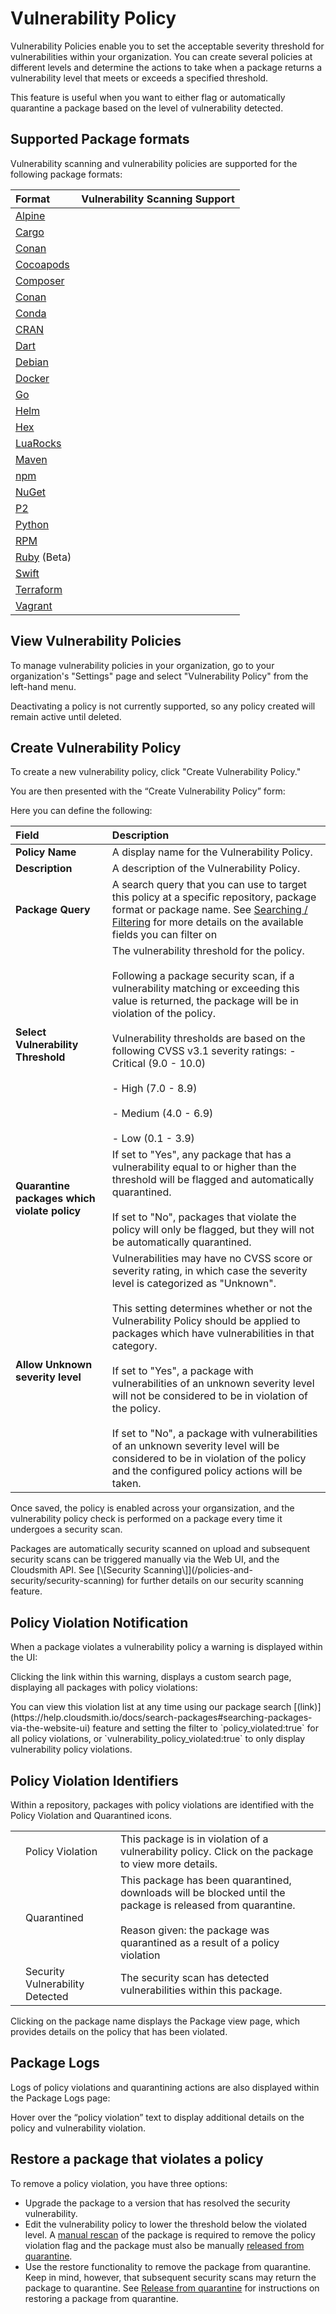

# Vulnerability Policy
Vulnerability Policies enable you to set the acceptable severity threshold for vulnerabilities within your organization. You can create several policies at different levels and determine the actions to take when a package returns a vulnerability level that meets or exceeds a specified threshold.

This feature is useful when you want to either flag or automatically quarantine a package based on the level of vulnerability detected.

## Supported Package formats

Vulnerability scanning and vulnerability policies are supported for the following package formats:

|Format|Vulnerability Scanning Support|
|:---|:---|
|[Alpine](/package-formats/alpine-repository)|<BlockImage src={img2fe13f1_cross_red} alt=""></BlockImage>|
|[Cargo](/package-formats/cargo-registry)|<BlockImage src={img2fe13f1_cross_red} alt=""></BlockImage>|
|[Conan](/package-formats/conan-repository)|<BlockImage src={img006a7b5_tick_green} alt=""></BlockImage>|
|[Cocoapods](/package-formats/cocoapods-repository)|<BlockImage src={img2fe13f1_cross_red} alt=""></BlockImage>|
|[Composer](/package-formats/composer-repository)|<BlockImage src={img006a7b5_tick_green} alt=""></BlockImage>|
|[Conan](/package-formats/conan-repository)|<BlockImage src={img2fe13f1_cross_red} alt=""></BlockImage>|
|[Conda](/package-formats/conda-repository)|<BlockImage src={img2fe13f1_cross_red} alt=""></BlockImage>|
|[CRAN](/package-formats/cran-repository)|<BlockImage src={img2fe13f1_cross_red} alt=""></BlockImage>|
|[Dart](/package-formats/dart-repository)|<BlockImage src={img2fe13f1_cross_red} alt=""></BlockImage>|
|[Debian](/package-formats/debian-repository)|<BlockImage src={img2fe13f1_cross_red} alt=""></BlockImage>|
|[Docker](/package-formats/docker-registry)|<BlockImage src={img006a7b5_tick_green} alt=""></BlockImage>|
|[Go](/package-formats/go-registry)|<BlockImage src={img006a7b5_tick_green} alt=""></BlockImage>|
|[Helm](/package-formats/helm-chart-repository)|<BlockImage src={img2fe13f1_cross_red} alt=""></BlockImage>|
|[Hex](/package-formats/hex-repository)|<BlockImage src={img006a7b5_tick_green} alt=""></BlockImage>|
|[LuaRocks](/package-formats/luarocks-repository)|<BlockImage src={img2fe13f1_cross_red} alt=""></BlockImage>|
|[Maven](/package-formats/maven-repository)|<BlockImage src={img006a7b5_tick_green} alt=""></BlockImage>|
|[npm](/package-formats/npm-registry)|<BlockImage src={img006a7b5_tick_green} alt=""></BlockImage>|
|[NuGet](/package-formats/nuget-feed)|<BlockImage src={img006a7b5_tick_green} alt=""></BlockImage>|
|[P2](/package-formats/p2-repository)|<BlockImage src={img2fe13f1_cross_red} alt=""></BlockImage>|
|[Python](/package-formats/python-repository)|<BlockImage src={img006a7b5_tick_green} alt=""></BlockImage>|
|[RPM](/package-formats/redhat-repository)|<BlockImage src={img2fe13f1_cross_red} alt=""></BlockImage>|
|[Ruby](/package-formats/ruby-repository) (Beta)|<BlockImage src={img006a7b5_tick_green} alt=""></BlockImage>|
|[Swift](/package-formats/swift-registry)|<BlockImage src={img006a7b5_tick_green} alt=""></BlockImage>|
|[Terraform](/package-formats/terraform-modules-repository)|<BlockImage src={img2fe13f1_cross_red} alt=""></BlockImage>|
|[Vagrant](/package-formats/vagrant-repository)|<BlockImage src={img2fe13f1_cross_red} alt=""></BlockImage>|

## View Vulnerability Policies

To manage vulnerability policies in your organization, go to your organization's "Settings" page and select "Vulnerability Policy" from the left-hand menu.

<Note variant="warning">
  Deactivating a policy is not currently supported, so any policy created will remain active until deleted.
</Note>

<BlockImage src={img0115153_Viewing_policies} alt="View Vulnerability Policies"></BlockImage>

## Create Vulnerability Policy

To create a new vulnerability policy, click "Create Vulnerability Policy."

<BlockImage src={imga85584d_create_policy} alt="Create Vulnerability Policy Button"></BlockImage>

You are then presented with the “Create Vulnerability Policy” form:

<BlockImage src={imge979005_Screenshot_2024_02_01_at_17_09_55} alt="Create Vulnerability Policy Form"></BlockImage>

Here you can define the following:

|Field|Description|
|:---|:---|
|**Policy Name**|A display name for the Vulnerability Policy.|
|**Description**|A description of the Vulnerability Policy.|
|**Package Query**|A search query that you can use to target this policy at a specific repository, package format or package name. See [Searching / Filtering](/artifacts/search-packages) for more details on the available fields you can filter on|
|**Select Vulnerability Threshold**|The vulnerability threshold for the policy.<br /><br />Following a package security scan, if a vulnerability matching or exceeding this value is returned, the package will be in violation of the policy.  <br /><br />Vulnerability thresholds are based on the following CVSS v3.1 severity ratings:  - Critical (9.0 - 10.0)  <br /><br />- High (7.0 - 8.9)  <br /><br />- Medium (4.0 - 6.9)  <br /><br />- Low (0.1 - 3.9)|<br /><br />
|**Quarantine packages which violate policy**|If set to "Yes", any package that has a vulnerability equal to or higher than the threshold will be flagged and automatically quarantined.<br /><br />If set to "No", packages that violate the policy will only be flagged, but they will not be automatically quarantined.|
|**Allow Unknown severity level**|Vulnerabilities may have no CVSS score or severity rating, in which case the severity level is categorized as "Unknown".<br /><br />This setting determines whether or not the Vulnerability Policy should be applied to packages which have vulnerabilities in that category.<br /><br />If set to "Yes", a package with vulnerabilities of an unknown severity level will not be considered to be in violation of the policy. <br /><br />If set to "No", a package with vulnerabilities of an unknown severity level will be considered to be in violation of the policy and the configured policy actions will be taken.|

Once saved, the policy is enabled across your organsization, and the vulnerability policy check is performed on a package every time it undergoes a security scan. 

<Note variant="note">
  Packages are automatically security scanned on upload and subsequent security scans can be triggered manually via the Web UI, and the Cloudsmith API. See [\[Security Scanning\]](/policies-and-security/security-scanning) for further details on our security scanning feature.
</Note>

## Policy Violation Notification

When a package violates a vulnerability policy a warning is displayed within the UI:

<BlockImage src={img81b95d6_warning} alt="Vulnerability Violation Warning"></BlockImage>

Clicking the link within this warning, displays a custom search page, displaying all packages with policy violations:

<BlockImage src={img9a9a789_violated_search} alt="Policy Violation List"></BlockImage>

<Note variant="note">
  You can view this violation list at any time using our package search [(link)](https://help.cloudsmith.io/docs/search-packages#searching-packages-via-the-website-ui) feature and setting the filter to `policy_violated:true` for all policy violations, or `vulnerability_policy_violated:true` to only display vulnerability policy violations.
</Note>

## Policy Violation Identifiers

Within a repository, packages with policy violations are identified with the Policy Violation and Quarantined icons. 

<BlockImage src={img1063680_identifiers} alt="Policy Violation Indicators"></BlockImage>

||||
|:---|:---|:---|
|<BlockImage src={imga351636_red_flag} alt=""></BlockImage>|Policy Violation|This package is in violation of a vulnerability policy. Click on the package to view more details.|
|<BlockImage src={imga40d9a3_quarantine_icon} alt=""></BlockImage>|Quarantined|This package has been quarantined, downloads will be blocked until the package is released from quarantine.<br /><br />Reason given: the package was quarantined as a result of a policy violation|
|<BlockImage src={imge92a797_security_error} alt=""></BlockImage>|Security Vulnerability Detected|The security scan has detected vulnerabilities within this package.|

Clicking on the package name displays the Package view page, which provides details on the policy that has been violated. 

<BlockImage src={imge60d98f_notification} alt=""></BlockImage>

## Package Logs

Logs of policy violations and quarantining actions are also displayed within the Package Logs page: 

<Note variant="note">
  Hover over the “policy violation” text to display additional details on the policy and vulnerability violation.
</Note>

<BlockImage src={img93248c2_package_logs} alt=""></BlockImage>

## Restore a package that violates a policy

To remove a policy violation, you have three options: 

- Upgrade the package to a version that has resolved the security vulnerability. 
- Edit the vulnerability policy to lower the threshold below the violated level. A [manual rescan](/policies-and-security/security-scanning#additional-security-scans-via-the-cloudsmith-web-ui) of the package is required to remove the policy violation flag and the package must also be manually [released from quarantine](/artifacts/package-quarantine#release-from-quarantine).
- Use the restore functionality to remove the package from quarantine. Keep in mind, however, that subsequent security scans may return the package to quarantine. See [Release from quarantine](/artifacts/package-quarantine#release-from-quarantine) for instructions on restoring a package from quarantine.
